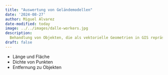 ```yaml
---
title: "Auswertung von Geländemodellen"
date: '2024-08-27'
author: Miguel Alvarez
date-modified: today
image: ../../images/dalle-workers.jpg
description:
  Behandlung von Objekten, die als vektorielle Geometrien in GIS repräsentiert werden, mit Schwerpunkt auf dem Paket `sf`.
draft: false
---
```


- Länge und Fläche
- Dichte von Punkten
- Entfernung zu Objekten
